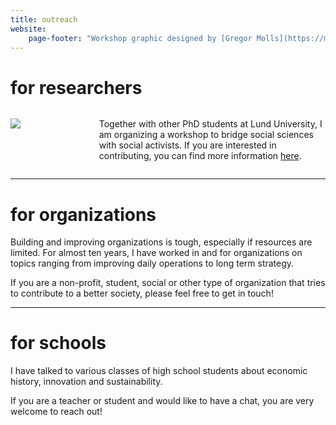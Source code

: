 ```yaml
---
title: outreach
website:
    page-footer: "Workshop graphic designed by [Gregor Molls](https://molls.design)"
---
```


# for researchers

::::{.columns}
:::{.column width="25%"}
![](images/socialchangeworkshop_instagrampost_1080x1080.png){fig-alt="A design reading Social Change Workshop 06/05/23 Lund University Sol Auditorium 09:00-15:00" style="padding-right:10px;"}
::: 

:::{.column width="75%"} 
Together with other PhD students at Lund University, I am organizing a workshop to bridge social sciences with social activists.
If you are interested in contributing, you can find more information [here](https://pjkreutzer.github.io/social-change-workshop).
:::
::::
****

# for organizations

Building and improving organizations is tough, especially if resources are limited.
For almost ten years, I have worked in and for organizations on topics ranging from improving daily operations to long term strategy.

If you are a non-profit, student, social or other type of organization that tries to contribute to a better society, please feel free to get in touch!

****

# for schools

I have talked to various classes of high school students about economic history, innovation and sustainability.

If you are a teacher or student and would like to have a chat, you are very welcome to reach out!
